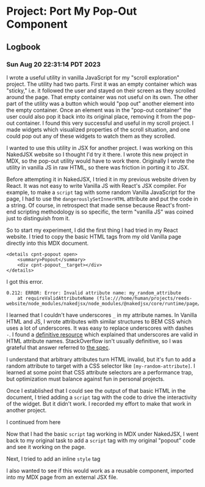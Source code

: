 # Project: Port My Pop-Out Component

## Logbook

### Sun Aug 20 22:31:14 PDT 2023

I wrote a useful utility in vanilla JavaScript for my "scroll exploration" project. The utility had two parts. First it was an empty container which was "sticky," i.e. it followed the user and stayed on their screen as they scrolled around the page. That empty container was not useful on its own. The other part of the utility was a button which would "pop out" another element into the empty container. Once an element was in the "pop-out container" the user could also pop it back into its original place, removing it from the pop-out container. I found this very successful and useful in my scroll project. I made widgets which visualized properties of the scroll situation, and one could pop out any of these widgets to watch them as they scrolled.

I wanted to use this utility in JSX for another project. I was working on this NakedJSX website so I thought I'd try it there. I wrote this new project in MDX, so the pop-out utility would have to work there. Originally I wrote the utility in vanilla JS in raw HTML, so there was friction in porting it to JSX.

Before attempting it in NakedJSX, I tried it in my previous website driven by React. It was not easy to write Vanilla JS with React's JSX compiler. For example, to make a `script` tag with some random Vanilla JavaScript for the page, I had to use the `dangerouslySetInnerHTML` attribute and put the code in a string. Of course, in retrospect that made sense because React's front-end scripting methodology is so specific, the term "vanilla JS" was coined just to distinguish from it.

So to start my experiment, I did the first thing I had tried in my React website. I tried to copy the basic HTML tags from my old Vanilla page directly into this MDX document.

```
<details cpnt-popout open>
    <summary>Popout</summary>
    <div cpnt-popout__target></div>
</details>
```

I got this error.

```
0.212: ERROR: Error: Invalid attribute name: my_random_attribute
    at requireValidAttributeName (file:///home/human/projects/reeds-website/node_modules/nakedjsx/node_modules/@nakedjsx/core/runtime/page/document.mjs:313:15)
```

I learned that I couldn't have underscores `_` in my attribute names. In Vanilla HTML and JS, I wrote attributes with similar structures to BEM CSS which uses a lot of underscores. It was easy to replace underscores with dashes `-`. I found a [definitive resource](https://stackoverflow.com/a/926136) which explained that underscores are valid in HTML attribute names. StackOverflow isn't usually definitive, so I was grateful that answer referred to [the spec](https://html.spec.whatwg.org/multipage/syntax.html#attributes-2).

I understand that arbitrary attributes turn HTML invalid, but it's fun to add a random attribute to target with a CSS selector like `[my-random-attribute]`. I learned at some point that CSS attribute selectors are a performance trap, but optimization must balance against fun in personal projects.

Once I established that I could see the output of that basic HTML in the document, I tried adding a `script` tag with the code to drive the interactivity of the widget. But it didn't work. I recorded my effort to make that work in <Link slug="project-write-script-and-style-tags">another project.</Link>

<Future>I continued from here</Future>

<Future>Now that I had the basic `script` tag working in MDX under NakedJSX, I went back to my original task to add a `script` tag with my original "popout" code and see it working on the page.</Future>

<Future>Next, I tried to add an inline `style` tag</Future>

<Future>I also wanted to see if this would work as a reusable component, imported into my MDX page from an external JSX file.</Future>
